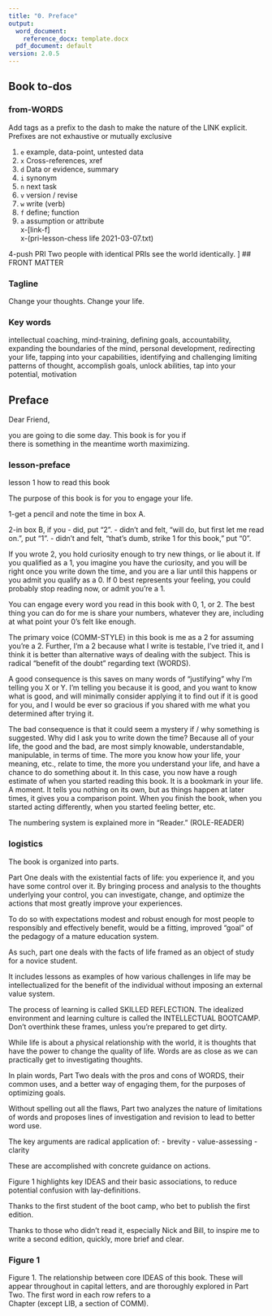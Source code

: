 ---  
title: "0. Preface"
output:
  word_document:
    reference_docx: template.docx
  pdf_document: default
version: 2.0.5
---  
  
## Book to-dos
### from-WORDS  
Add tags as a prefix to the dash 
to make the nature of the LINK  explicit.  
Prefixes are not exhaustive or mutually exclusive  
  
1.  `e` example, data-point, untested data  
2.  `x` Cross-references, xref  
3.  `d` Data or evidence, summary  
4.  `i` synonym  
5.  `n` next task  
6.  `v` version / revise  
7.  `w` write (verb)  
8.  `f` define; function  
9.  `a` assumption or attribute  
         x-[link-f]  
         x-(pri-lesson-chess life 2021-03-07.txt)
         
4-push PRI
Two people with identical PRIs see the world identically. 
]
## FRONT MATTER  

### Tagline  
Change your thoughts. Change your life.  

### Key words  
intellectual coaching, 
mind-training, 
defining goals, 
accountability, 
expanding the boundaries of the mind, 
personal development, 
redirecting your life, 
tapping into your capabilities, 
identifying and challenging limiting patterns of thought, accomplish goals, 
unlock abilities, 
tap into your potential, 
motivation  
  
## Preface  
  
Dear Friend,  

you are going to die some day.
This book is for you if  
there is something in the meantime
worth maximizing.  

### lesson-preface
lesson 1
how to read this book

The purpose of this book is for you to engage your life.

1-get a pencil and note the time in box A.

2-in box B, if you 
- did, put "2".
- didn't and felt, "will do, but first let me read on.", put "1".
- didn't and felt, "that's dumb, strike 1 for this book," put "0".

If you wrote 2, you hold curiosity enough to try new things,
or lie about it.
If you qualified as a 1, you imagine you have the curiosity, and
you will be right once you write down the time,
and you are a liar until this happens or you admit you qualify as a 0.
If 0 best represents your feeling, you could probably stop reading now, or admit you're a 1.

You can engage every word you read in this book with 0, 1, or 2.
The best thing you can do for me is share your numbers, whatever they are, including at what point your 0's felt like enough. 

The primary voice (COMM-STYLE) in this book is me as a 2 for assuming you're a 2. Further, I'm a 2 because what I write is testable, I've tried it, and I think it is better than alternative ways of dealing with the subject. This is radical "benefit of the doubt" regarding text (WORDS). 

A good consequence is this saves on many words of "justifying" why I'm telling you X or Y. I'm telling you because it is good, and you want to know what is good, and will minimally consider applying it to find out if it is good for you, and I would be ever so gracious if you shared with me what you determined after trying it.

The bad consequence is that it could seem a mystery if / why something is suggested. 
Why did I ask you to write down the time?
Because all of your life, the good and the bad, 
are most simply knowable, understandable, manipulable, in terms of time. 
The more you know how your life, your meaning, etc., 
relate to time, the more you understand your life, 
and have a chance to do something about it.
In this case, you now have 
a rough estimate of when you started reading this book.
It is a bookmark in your life. A moment.
It tells you nothing on its own,
but as things happen at later times,
it gives you a comparison point.
When you finish the book, when you started acting differently, when you started feeling better, etc.

The numbering system is explained more in "Reader." (ROLE-READER)


### logistics
The book is organized into 
parts. 

Part One 
deals with the existential facts of life:
you experience it, and you have some control over it.
By bringing process and analysis to the thoughts
underlying your control,
you can investigate, change, and optimize 
the actions that most greatly improve your experiences.

To do so 
with expectations modest and robust enough
for most people to
responsibly and effectively benefit,
would be a fitting, improved "goal"
of the pedagogy of 
a mature education system.

As such,
part one deals with the facts of life
framed as an object of study
for a novice student.

It includes lessons
as examples
of how various challenges in life
may be intellectualized
for the benefit of the individual
without imposing an external value system.

The process of learning is called
SKILLED REFLECTION.
The idealized environment and learning culture
is called
the INTELLECTUAL BOOTCAMP.
Don't overthink these frames,
unless you're prepared to get dirty.

While life is about a physical relationship
with the world,
it is thoughts that have the power to change
the quality of life.
Words are as close as we can practically get
to investigating thoughts.

In plain words, Part Two deals with
the pros and cons of WORDS,
their common uses,
and a better way of engaging them,
for the purposes of
optimizing goals.

Without spelling out all the flaws,
Part two analyzes
the nature of limitations of words
and proposes lines of investigation
and revision to lead to better word use.

The key arguments are radical application of:
- brevity
- value-assessing
- clarity 

These are accomplished with concrete guidance on actions.

Figure 1 highlights key IDEAS and 
their basic associations,
to reduce potential confusion with lay-definitions.

Thanks to
the first student of the boot camp, 
who bet to publish the first edition.  

Thanks to those who didn't read it,
especially Nick and Bill,
to inspire me to write a second edition,
quickly, more brief and clear.

### Figure 1  
  
Figure 1. 
The relationship between core IDEAS of this book. 
These will appear throughout in capital letters, and 
are thoroughly explored in Part Two. 
The first word in each row refers to a  
Chapter (except LIB, a section of COMM).  
  



